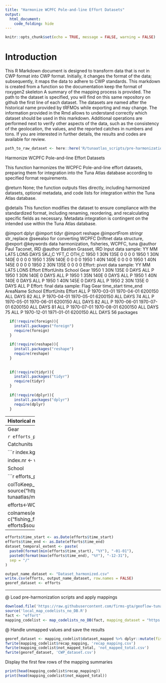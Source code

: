 ```yaml
---
title: "Harmonize WCPFC Pole-and-line Effort Datasets"
output: 
  html_document: 
    code_folding: hide
---
```

```r
knitr::opts_chunk$set(echo = TRUE, message = FALSE, warning = FALSE)
```

# Introduction

This R Markdown document is designed to transform data that is not in CWP format into CWP format.
Initially, it changes the format of the data; subsequently, it maps the data to adhere to CWP standards.
This markdown is created from a function so the documentation keep the format of roxygen2 skeleton
A summary of the mapping process is provided. The path to the dataset is specified, you will find on this same repository on github the first line of each dataset. The datasets are named after the historical name provided by tRFMOs while exporting and may change. The information provided in the Rmd allows to understand correctly which dataset should be used in this markdown.
Additional operations are performed next to verify other aspects of the data, such as the consistency of the geolocation, the values, and the reported catches in numbers and tons.
If you are interested in further details, the results and codes are available for review.

```r
path_to_raw_dataset <- here::here('R/tunaatlas_scripts/pre-harmonization', 'wcpfc', 'effort', 'data', 'WCPFC_P_PUBLIC_BY_YR_MON.csv')
```

Harmonize WCPFC Pole-and-line Effort Datasets

This function harmonizes the WCPFC Pole-and-line effort datasets, preparing them
for integration into the Tuna Atlas database according to specified format requirements.


@return None; the function outputs files directly, including harmonized datasets,
        optional metadata, and code lists for integration within the Tuna Atlas database.

@details This function modifies the dataset to ensure compliance with the standardized
         format, including renaming, reordering, and recalculating specific fields as necessary.
         Metadata integration is contingent on the intended use within the Tuna Atlas database.

@import dplyr
@import tidyr
@import reshape
@importFrom stringr str_replace
@seealso \code{\link{WCPFC_CE_efforts_pivotDSD_to_harmonizedDSD}} for converting WCPFC Driftnet data structure,
@export
@keywords data harmonization, fisheries, WCPFC, tuna
@author Paul Taconet, IRD \email{paul.taconet@ird.fr}
@author Bastien Grasset, IRD \email{bastien.grasset@ird.fr}
Input data sample:
YY MM LAT5 LON5 DAYS SKJ_C YFT_C OTH_C
1950  1  30N 135E    0     0     0     0
1950  1  30N 140E    0     0     0     0
1950  1  35N 140E    0     0     0     0
1950  1  40N 140E    0     0     0     0
1950  1  40N 145E    0     0     0     0
1950  2  30N 135E    0     0     0     0
Effort: pivot data sample:
YY MM LAT5 LON5 Effort EffortUnits School Gear
1950  1  30N 135E      0        DAYS    ALL    P
1950  1  30N 140E      0        DAYS    ALL    P
1950  1  35N 140E      0        DAYS    ALL    P
1950  1  40N 140E      0        DAYS    ALL    P
1950  1  40N 145E      0        DAYS    ALL    P
1950  2  30N 135E      0        DAYS    ALL    P
Effort: final data sample:
Flag Gear time_start   time_end AreaName School EffortUnits Effort
ALL    P 1970-03-01 1970-04-01  6200150    ALL        DAYS     82
ALL    P 1970-04-01 1970-05-01  6200150    ALL        DAYS     74
ALL    P 1970-05-01 1970-06-01  6200150    ALL        DAYS     82
ALL    P 1970-06-01 1970-07-01  6200150    ALL        DAYS     81
ALL    P 1970-07-01 1970-08-01  6200150    ALL        DAYS     75
ALL    P 1970-12-01 1971-01-01  6200150    ALL        DAYS     56
packages

```r
  if(!require(foreign)){
    install.packages("foreign")
    require(foreign)
  }
  
  if(!require(reshape)){
    install.packages("reshape")
    require(reshape)
  }
  
  
  if(!require(tidyr)){
    install.packages("tidyr")
    require(tidyr)
  }
  
  if(!require(dplyr)){
    install.packages("dplyr")
    require(dplyr)
  }
```

----------------------------------------------------------------------------------------------------------------------------
Historical name for the dataset at source  WCPFC_P_PUBLIC_BY_YR_MON.csv

```r
opts <- options()
options(encoding = "UTF-8")
```

#Efforts

```r
DF <- read.csv(path_to_raw_dataset)
colnames(DF) <- toupper(colnames(DF))
DF$CWP_GRID <- NULL 
DF <- DF %>% tidyr::gather(variable, value, -c(colnames(DF[1:5])))

DF <- DF %>% dplyr::filter(!value %in% 0) %>% dplyr::filter(!is.na(value))
DF$variable <- as.character(DF$variable)
colnames(DF)[which(colnames(DF) == "variable")] <- "Species"
DF$CatchUnits <- substr(DF$Species, nchar(DF$Species), nchar(DF$Species))
DF$Species <- sub("_C", "", DF$Species)
DF$Species <- sub("_N", "", DF$Species)
DF$School <- "OTH"
DF$EffortUnits <- colnames(DF[5])
colnames(DF)[5] <- "Effort"
efforts_pivot_WCPFC <- DF; rm(DF)
```

-------------
Gear

```r
efforts_pivot_WCPFC$Gear<-"P"
```

Catchunits

```r
index.kg <- which( efforts_pivot_WCPFC[,"CatchUnits"] == "C" )
efforts_pivot_WCPFC[index.kg,"CatchUnits"]<- "t"

index.nr <- which( efforts_pivot_WCPFC[,"CatchUnits"] == "N" )
efforts_pivot_WCPFC[index.nr,"CatchUnits"]<- "no" 
```

School

```r
efforts_pivot_WCPFC$School<-"ALL"

colToKeep_efforts <- c("FishingFleet","Gear","time_start","time_end","AreaName","School","EffortUnits","Effort")
source("https://raw.githubusercontent.com/firms-gta/geoflow-tunaatlas/master/R/sardara_functions/WCPFC_CE_efforts_pivotDSD_to_harmonizedDSD.R")

efforts<-WCPFC_CE_efforts_pivotDSD_to_harmonizedDSD(efforts_pivot_WCPFC,colToKeep_efforts)

colnames(efforts)<-c("fishing_fleet","gear_type","time_start","time_end","geographic_identifier","fishing_mode","measurement_unit","measurement_value")
efforts$source_authority<-"WCPFC"
efforts$measurement <- "effort" 
```

----------------------------------------------------------------------------------------------------------------------------

```r
efforts$time_start <- as.Date(efforts$time_start)
efforts$time_end <- as.Date(efforts$time_end)
dataset_temporal_extent <- paste(
  paste0(format(min(efforts$time_start), "%Y"), "-01-01"),
  paste0(format(max(efforts$time_end), "%Y"), "-12-31"),
  sep = "/"
)

output_name_dataset <- "Dataset_harmonized.csv"
write.csv(efforts, output_name_dataset, row.names = FALSE)
georef_dataset <- efforts
```

----------------------------------------------------------------------------------------------------------------------------
@ Load pre-harmonization scripts and apply mappings

```r
download.file('https://raw.githubusercontent.com/firms-gta/geoflow-tunaatlas/master/R/tunaatlas_scripts/pre-harmonization/map_codelists_no_DB.R', destfile = 'local_map_codelists_no_DB.R')
source('local_map_codelists_no_DB.R')
fact <- "effort"
mapping_codelist <- map_codelists_no_DB(fact, mapping_dataset = "https://raw.githubusercontent.com/fdiwg/fdi-mappings/main/global/firms/gta/codelist_mapping_rfmos_to_global.csv", dataset_to_map = georef_dataset, mapping_keep_src_code = FALSE, summary_mapping = TRUE, source_authority_to_map = c("IATTC", "CCSBT", "WCPFC", "ICCAT", "IOTC"))
```

@ Handle unmapped values and save the results

```r
georef_dataset <- mapping_codelist$dataset_mapped %>% dplyr::mutate(fishing_fleet = ifelse(fishing_fleet == 'UNK', 'NEI', fishing_fleet), gear_type = ifelse(gear_type == 'UNK', '99.9', gear_type))
fwrite(mapping_codelist$recap_mapping, 'recap_mapping.csv')
fwrite(mapping_codelist$not_mapped_total, 'not_mapped_total.csv')
fwrite(georef_dataset, 'CWP_dataset.csv')
```

Display the first few rows of the mapping summaries

```r
print(head(mapping_codelist$recap_mapping))
print(head(mapping_codelist$not_mapped_total))
```

